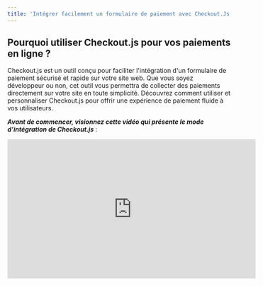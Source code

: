 ```yaml
---
title: 'Intégrer facilement un formulaire de paiement avec Checkout.Js'
---
```


## Pourquoi utiliser Checkout.js pour vos paiements en ligne ?

Checkout.js est un outil conçu pour faciliter l'intégration d'un formulaire de paiement sécurisé et rapide sur votre site web. Que vous soyez développeur ou non, cet outil vous permettra de collecter des paiements directement sur votre site en toute simplicité. Découvrez comment utiliser et personnaliser Checkout.js pour offrir une expérience de paiement fluide à vos utilisateurs.

***Avant de commencer, visionnez cette vidéo qui présente le mode d’intégration de Checkout.js*** :

<iframe width="560" height="315" src="https://www.youtube.com/embed/NswxFnyrzR8" title="Intégrer un formulaire de paiement sur votre site avec Feda Checkout" frameborder="0" allow="accelerometer; autoplay; clipboard-write; encrypted-media; gyroscope; picture-in-picture" allowfullscreen />

## Méthodes d'intégration de Checkout.js

Checkout.js offre plusieurs options d'intégration pour répondre à différents besoins. Vous pouvez ajouter un bouton de paiement simple, plusieurs boutons de collecte, ou même intégrer le formulaire de paiement directement sur votre site pour éviter les redirections.


<Steps>
  <Step title="Ajouter un bouton de paiement simple à votre page">
    Commencez par ajouter un bouton simple sur votre page pour déclencher la        collecte. Ce bouton permettra à l’utilisateur d’accéder à un formulaire de      paiement où il pourra finaliser la transaction.

    ```javascript
  <!--
Remplacez VOTRE_CLE_API_PUBLIQUE par la clé publique de votre compte sandbox ou live.
-->

<!doctype html>
<html lang="en">
<head>
  <meta charset="utf-8">
  <meta http-equiv="X-UA-Compatible" content="IE=edge,chrome=1"/>
  <title>Intégrer Feda Checkout à mon site</title>
  <script src="https://cdn.fedapay.com/checkout.js?v=1.1.7"></script>
</head>
<body>
  <button id="pay-btn">Payer 100 FCFA</button>
  <script type="text/javascript">
      FedaPay.init('#pay-btn', { public_key: 'VOTRE_CLE_API_PUBLIQUE' });
  </script>
</body>
</html>
```
  </Step>

  <Step title="Second Step">
    These are instructions or content that only pertain to the second step.
  </Step>

  <Step title="Third Step">
    These are instructions or content that only pertain to the third step.
  </Step>
</Steps>